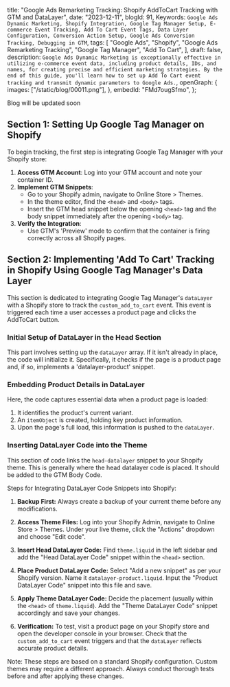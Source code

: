  title:
  "Google Ads Remarketing Tracking: Shopify AddToCart Tracking with GTM and DataLayer",
 date: "2023-12-11",
 blogId: 91,
 Keywords: `Google Ads Dynamic Marketing, Shopify Integration, Google Tag Manager Setup, E-commerce Event Tracking, Add To Cart Event Tags, Data Layer Configuration, Conversion Action Setup, Google Ads Conversion Tracking, Debugging in GTM`,
 tags: [
  "Google Ads",
  "Shopify",
  "Google Ads Remarketing Tracking",
  "Google Tag Manager",
  "Add To Cart",
 ],
 draft: false,
 description: `Google Ads Dynamic Marketing is exceptionally effective in utilizing e-commerce event data, including product details, IDs, and names, for creating precise and efficient marketing strategies. By the end of this guide, you'll learn how to set up Add To Cart event tracking and transmit dynamic parameters to Google Ads.`,
 openGraph: {
  images: ["/static/blog/00011.png"],
 },
 embedId: "FMd7ougSfmo",
};

<BlogHeader metadata={metadata} />

Blog will be updated soon

<YoutubeEmbed embedId={metadata.embedId} />

## Section 1: Setting Up Google Tag Manager on Shopify

To begin tracking, the first step is integrating Google Tag Manager with your Shopify store:

1. **Access GTM Account**: Log into your GTM account and note your container ID.
2. **Implement GTM Snippets**:
   - Go to your Shopify admin, navigate to Online Store > Themes.
   - In the theme editor, find the `<head>` and `<body>` tags.
   - Insert the GTM head snippet below the opening `<head>` tag and the body snippet immediately after the opening `<body>` tag.
3. **Verify the Integration**:
   - Use GTM's 'Preview' mode to confirm that the container is firing correctly across all Shopify pages.

## Section 2: Implementing 'Add To Cart' Tracking in Shopify Using Google Tag Manager's Data Layer

This section is dedicated to integrating Google Tag Manager's `dataLayer` with a Shopify store to track the `custom_add_to_cart` event. This event is triggered each time a user accesses a product page and clicks the AddToCart button.

### Initial Setup of DataLayer in the Head Section

This part involves setting up the `dataLayer` array. If it isn't already in place, the code will initialize it. Specifically, it checks if the page is a product page and, if so, implements a 'datalayer-product' snippet.

<DataLayerCode type='addToCart' subType='head' />

### Embedding Product Details in DataLayer

Here, the code captures essential data when a product page is loaded:

1. It identifies the product's current variant.
2. An `itemObject` is created, holding key product information.
3. Upon the page's full load, this information is pushed to the `dataLayer`.

<DataLayerCode type='addToCart' subType='main' />

### Inserting DataLayer Code into the Theme

This section of code links the `head-datalayer` snippet to your Shopify theme. This is generally where the head datalayer code is placed. It should be added to the GTM Body Code.

<DataLayerCode type='addToCart' subType='theme' />

Steps for Integrating DataLayer Code Snippets into Shopify:

1. **Backup First:** Always create a backup of your current theme before any modifications.

2. **Access Theme Files:** Log into your Shopify Admin, navigate to Online Store > Themes. Under your live theme, click the "Actions" dropdown and choose "Edit code".

3. **Insert Head DataLayer Code:** Find `theme.liquid` in the left sidebar and add the "Head DataLayer Code" snippet within the `<head>` section.

4. **Place Product DataLayer Code:** Select "Add a new snippet" as per your Shopify version. Name it `datalayer-product.liquid`. Input the "Product DataLayer Code" snippet into this file and save.

5. **Apply Theme DataLayer Code:** Decide the placement (usually within the `<head>` of `theme.liquid`). Add the "Theme DataLayer Code" snippet accordingly and save your changes.

6. **Verification:** To test, visit a product page on your Shopify store and open the developer console in your browser. Check that the `custom_add_to_cart` event triggers and that the `dataLayer` reflects accurate product details.

Note: These steps are based on a standard Shopify configuration. Custom themes may require a different approach. Always conduct thorough tests before and after applying these changes.

